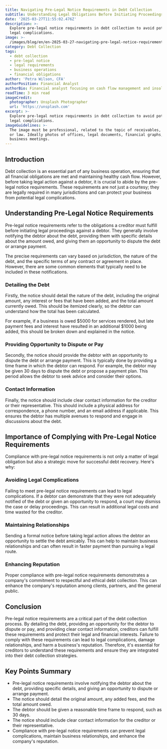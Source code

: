 ```yaml
---
title: Navigating Pre-Legal Notice Requirements in Debt Collection
subtitle: Understanding Legal Obligations Before Initiating Proceedings Against a Debtor
date: '2025-03-27T11:55:02.476Z'
description: >-
  Explore pre-legal notice requirements in debt collection to avoid potential
  legal complications.
image: >-
  /images/blog/en/en-2025-03-27-navigating-pre-legal-notice-requirements-in-debt-collection-1743103120048.jpg
category: Debt Collection
tags:
  - debt collection
  - pre-legal notice
  - legal requirements
  - business operations
  - financial obligations
author: 'Petra Wilson, CFA'
authorPosition: Financial Analyst
authorBio: Financial analyst focusing on cash flow management and insolvency prevention.
readTime: 3 min read
imageCredit:
  photographer: Unsplash Photographer
  url: 'https://unsplash.com'
excerpt: >-
  Explore pre-legal notice requirements in debt collection to avoid potential
  legal complications.
imageGuidelines: >-
  The image must be professional, related to the topic of receivables, finance,
  or law. Ideally photos of offices, legal documents, financial graphs, or
  business meetings.
---
```

## Introduction

Debt collection is an essential part of any business operation, ensuring that all financial obligations are met and maintaining healthy cash flow. However, before taking legal action against a debtor, it is crucial to abide by the pre-legal notice requirements. These requirements are not just a courtesy; they are legally required in many jurisdictions and can protect your business from potential legal complications.

## Understanding Pre-Legal Notice Requirements

Pre-legal notice requirements refer to the obligations a creditor must fulfill before initiating legal proceedings against a debtor. They generally involve notifying the debtor about the debt, providing them with specific details about the amount owed, and giving them an opportunity to dispute the debt or arrange payment.

The precise requirements can vary based on jurisdiction, the nature of the debt, and the specific terms of any contract or agreement in place. However, there are some common elements that typically need to be included in these notifications.

### Detailing the Debt

Firstly, the notice should detail the nature of the debt, including the original amount, any interest or fees that have been added, and the total amount currently owed. This should be itemized clearly, so the debtor can understand how the total has been calculated.

For example, if a business is owed $5000 for services rendered, but late payment fees and interest have resulted in an additional $1000 being added, this should be broken down and explained in the notice.

### Providing Opportunity to Dispute or Pay

Secondly, the notice should provide the debtor with an opportunity to dispute the debt or arrange payment. This is typically done by providing a time frame in which the debtor can respond. For example, the debtor may be given 30 days to dispute the debt or propose a payment plan. This period allows the debtor to seek advice and consider their options.

### Contact Information

Finally, the notice should include clear contact information for the creditor or their representative. This should include a physical address for correspondence, a phone number, and an email address if applicable. This ensures the debtor has multiple avenues to respond and engage in discussions about the debt.

## Importance of Complying with Pre-Legal Notice Requirements

Compliance with pre-legal notice requirements is not only a matter of legal obligation but also a strategic move for successful debt recovery. Here's why:

### Avoiding Legal Complications

Failing to meet pre-legal notice requirements can lead to legal complications. If a debtor can demonstrate that they were not adequately notified of the debt or given an opportunity to respond, a court may dismiss the case or delay proceedings. This can result in additional legal costs and time wasted for the creditor.

### Maintaining Relationships

Sending a formal notice before taking legal action allows the debtor an opportunity to settle the debt amicably. This can help to maintain business relationships and can often result in faster payment than pursuing a legal route.

### Enhancing Reputation 

Proper compliance with pre-legal notice requirements demonstrates a company's commitment to respectful and ethical debt collection. This can enhance the company's reputation among clients, partners, and the general public.

## Conclusion

Pre-legal notice requirements are a critical part of the debt collection process. By detailing the debt, providing an opportunity for the debtor to dispute or pay, and providing clear contact information, creditors can fulfill these requirements and protect their legal and financial interests. Failure to comply with these requirements can lead to legal complications, damage relationships, and harm a business's reputation. Therefore, it's essential for creditors to understand these requirements and ensure they are integrated into their debt collection strategies.

## Key Points Summary

- Pre-legal notice requirements involve notifying the debtor about the debt, providing specific details, and giving an opportunity to dispute or arrange payment.
- The notice should detail the original amount, any added fees, and the total amount owed.
- The debtor should be given a reasonable time frame to respond, such as 30 days.
- The notice should include clear contact information for the creditor or their representative.
- Compliance with pre-legal notice requirements can prevent legal complications, maintain business relationships, and enhance the company's reputation.
